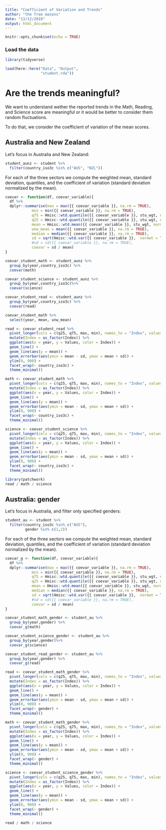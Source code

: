 ```yaml
---
title: "Coefficient of Variation and Trends"
author: "the free masons"
date: "13/12/2019"
output: html_document
---
```


```r
knitr::opts_chunk$set(echo = TRUE)
```

### Load the data

```r
library(tidyverse)
```

```r
load(here::here("Data", "Output",
                "student.rda"))
```


# Are the trends meaningful?

We want to understand wether the reported trends in the Math, Reading, and Science score are meaningful or it would be better to consider them random fluctuations.

To do that, we consider the coefficient of variation of the mean scores.

## Australia and New Zealand

Let's focus in Australia and New Zealand:

```r
student_aunz <- student %>%
  filter(country_iso3c %in% c("AUS", "NZL"))
```

For each of the three sectors we compute the weighted mean, standard deviation, quantiles, and the coefficient of variation (standard deviation normalized by the mean).

```r
coevar <- function(df, coevar_variable){
  df %>%
  dplyr::summarise(max = max({{ coevar_variable }}, na.rm = TRUE),
            min = min({{ coevar_variable }}, na.rm = TRUE),
            q75 = Hmisc::wtd.quantile({{ coevar_variable }}, stu_wgt, normwt = TRUE)[4],
            q25 = Hmisc::wtd.quantile({{ coevar_variable }}, stu_wgt, normwt = TRUE)[2],
            mean = Hmisc::wtd.mean({{ coevar_variable }}, stu_wgt, normwt = TRUE),
            unw_mean = mean({{ coevar_variable }}, na.rm = TRUE),
            median = median({{ coevar_variable }}, na.rm = TRUE),
            sd = sqrt(Hmisc::wtd.var({{ coevar_variable }},  normwt = TRUE)),
            #sd = sd({{ coevar_variable }}, na.rm = TRUE),
            coevar = sd / mean)
}
```


```r
coevar_student_math <- student_aunz %>%
  group_by(year,country_iso3c) %>%
  coevar(math)

coevar_student_science <- student_aunz %>%
  group_by(year,country_iso3c)%>%
  coevar(science)

coevar_student_read <- student_aunz %>%
  group_by(year,country_iso3c) %>%
  coevar(read)
```

```r
coevar_student_math %>%
  select(year, mean, unw_mean) 
```



```r
read <- coevar_student_read %>%
  pivot_longer(cols = c(q25, q75, max, min), names_to = "Index", values_to = "Values") %>%
  mutate(Index = as_factor(Index)) %>%
  ggplot(aes(x = year, y = Values, color = Index)) +
  geom_line() +
  geom_line(aes(y = mean)) +
  geom_errorbar(aes(ymin = mean - sd, ymax = mean + sd)) +
  ylim(0, 900) +
  facet_wrap(~ country_iso3c) +
  theme_minimal()

math <- coevar_student_math %>%
  pivot_longer(cols = c(q25, q75, max, min), names_to = "Index", values_to = "Values") %>%
  mutate(Index = as_factor(Index)) %>%
  ggplot(aes(x = year, y = Values, color = Index)) +
  geom_line() +
  geom_line(aes(y = mean)) +
  geom_errorbar(aes(ymin = mean - sd, ymax = mean + sd)) +
  ylim(0, 900) +
  facet_wrap(~ country_iso3c) +
  theme_minimal()

science <- coevar_student_science %>%
  pivot_longer(cols = c(q25, q75, max, min), names_to = "Index", values_to = "Values") %>%
  mutate(Index = as_factor(Index)) %>%
  ggplot(aes(x = year, y = Values, color = Index)) +
  geom_line() +
  geom_line(aes(y = mean)) +
  geom_errorbar(aes(ymin = mean - sd, ymax = mean + sd)) +
  ylim(0, 900) +
  facet_wrap(~ country_iso3c) +
  theme_minimal()
```

```r
library(patchwork)
read / math / science
```


## Australia: gender

Let's focus in Australia, and filter only specified genders:

```r
student_au <- student %>%
  filter(country_iso3c %in% c("AUS"),
         gender %in% c(1,2))
```

For each of the three sectors we compute the weighted mean, standard deviation, quantiles, and the coefficient of variation (standard deviation normalized by the mean).

```r
coevar_g <- function(df, coevar_variable){
  df %>%
  dplyr::summarise(max = max({{ coevar_variable }}, na.rm = TRUE),
            min = min({{ coevar_variable }}, na.rm = TRUE),
            q75 = Hmisc::wtd.quantile({{ coevar_variable }}, stu_wgt, normwt = TRUE)[4],
            q25 = Hmisc::wtd.quantile({{ coevar_variable }}, stu_wgt, normwt = TRUE)[2],
            mean = Hmisc::wtd.mean({{ coevar_variable }}, stu_wgt, normwt = TRUE),
            median = median({{ coevar_variable }}, na.rm = TRUE),
            sd = sqrt(Hmisc::wtd.var({{ coevar_variable }},  normwt = TRUE)),
            #sd = sd({{ coevar_variable }}, na.rm = TRUE),
            coevar = sd / mean)
}
```


```r
coevar_student_math_gender <- student_au %>%
  group_by(year,gender) %>%
  coevar_g(math)

coevar_student_science_gender <- student_au %>%
  group_by(year,gender)%>%
  coevar_g(science)

coevar_student_read_gender <- student_au %>%
  group_by(year,gender) %>%
  coevar_g(read)
```


```r
read <- coevar_student_math_gender %>%
  pivot_longer(cols = c(q25, q75, max, min), names_to = "Index", values_to = "Values") %>%
  mutate(Index = as_factor(Index)) %>%
  ggplot(aes(x = year, y = Values, color = Index)) +
  geom_line() +
  geom_line(aes(y = mean)) +
  geom_errorbar(aes(ymin = mean - sd, ymax = mean + sd)) +
  ylim(0, 900) +
  facet_wrap(~ gender) +
  theme_minimal()

math <- coevar_student_math_gender %>%
  pivot_longer(cols = c(q25, q75, max, min), names_to = "Index", values_to = "Values") %>%
  mutate(Index = as_factor(Index)) %>%
  ggplot(aes(x = year, y = Values, color = Index)) +
  geom_line() +
  geom_line(aes(y = mean)) +
  geom_errorbar(aes(ymin = mean - sd, ymax = mean + sd)) +
  ylim(0, 900) +
  facet_wrap(~ gender) +
  theme_minimal()

science <- coevar_student_science_gender %>%
  pivot_longer(cols = c(q25, q75, max, min), names_to = "Index", values_to = "Values") %>%
  mutate(Index = as_factor(Index)) %>%
  ggplot(aes(x = year, y = Values, color = Index)) +
  geom_line() +
  geom_line(aes(y = mean)) +
  geom_errorbar(aes(ymin = mean - sd, ymax = mean + sd)) +
  ylim(0, 900) +
  facet_wrap(~ gender) +
  theme_minimal()
```

```r
read / math / science
```